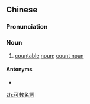 ==Chinese==
{{zh-forms|s=可数名词|type=22}}

===Pronunciation===
{{zh-pron
|m=kěshǔ míngcí
|cat=n
}}

===Noun===
{{zh-noun}}

# {{lb|zh|grammar}} [[countable]] [[noun]]; [[count noun]]

====Antonyms====
* {{zh-l|不可數名詞}}

[[zh:可數名詞]]